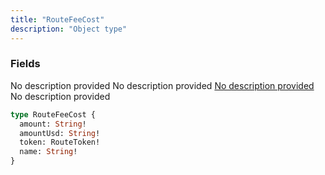 ```yaml
---
title: "RouteFeeCost"
description: "Object type"
---
```


### Fields

<ResponseField name="amount" type="String!" required>
  No description provided
</ResponseField>

<ResponseField name="amountUsd" type="String!" required>
  No description provided
</ResponseField>

<a href="/api-reference/types/routetoken">
  <ResponseField name="token" type="RouteToken!" required>
    No description provided
  </ResponseField>
</a>

<ResponseField name="name" type="String!" required>
  No description provided
</ResponseField>


```graphql RouteFeeCost
type RouteFeeCost {
  amount: String!
  amountUsd: String!
  token: RouteToken!
  name: String!
}
```
